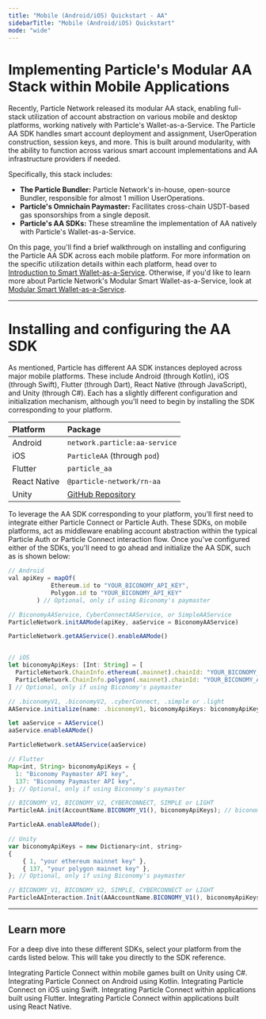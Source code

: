 ```yaml
---
title: "Mobile (Android/iOS) Quickstart - AA"
sidebarTitle: "Mobile (Android/iOS) Quickstart"
mode: "wide"
---
```


# Implementing Particle's Modular AA Stack within Mobile Applications

Recently, Particle Network released its modular AA stack, enabling full-stack utilization of account abstraction on various mobile and desktop platforms, working natively with Particle's Wallet-as-a-Service. The Particle AA SDK handles smart account deployment and assignment, UserOperation construction, session keys, and more. This is built around modularity, with the ability to function across various smart account implementations and AA infrastructure providers if needed. 

Specifically, this stack includes:

- **The Particle Bundler:** Particle Network's in-house, open-source Bundler, responsible for almost 1 million UserOperations.
- **Particle's Omnichain Paymaster:** Facilitates cross-chain USDT-based gas sponsorships from a single deposit.
- **Particle's AA SDKs:** These streamline the implementation of AA  natively with Particle's Wallet-as-a-Service.

On this page, you'll find a brief walkthrough on installing and configuring the Particle AA SDK across each mobile platform. For more information on the specific utilization details within each platform, head over to [Introduction to Smart Wallet-as-a-Service](ref:introduction-to-mpc-aa). Otherwise, if you'd like to learn more about Particle Network's Modular Smart Wallet-as-a-Service, look at [Modular Smart Wallet-as-a-Service](doc:technological-components).

***

# Installing and configuring the AA SDK

As mentioned, Particle has different AA SDK instances deployed across major mobile platforms. These include Android (through Kotlin), iOS (through Swift), Flutter (through Dart), React Native (through JavaScript), and Unity (through C#). Each has a slightly different configuration and initialization mechanism, although you'll need to begin by installing the SDK corresponding to your platform.

| Platform     | Package                                                                                                 |
| :----------- | :------------------------------------------------------------------------------------------------------ |
| Android      | `network.particle:aa-service`                                                                           |
| iOS          | `ParticleAA` (through `pod`)                                                                            |
| Flutter      | `particle_aa`                                                                                           |
| React Native | `@particle-network/rn-aa`                                                                               |
| Unity        | [GitHub Repository](https://github.com/Particle-Network/particle-unity/tree/main/Assets/ParticleNetwork/Mobile/Modules/AA) |

To leverage the AA SDK corresponding to your platform, you'll first need to integrate either Particle Connect or Particle Auth. These SDKs, on mobile platforms, act as middleware enabling account abstraction within the typical Particle Auth or Particle Connect interaction flow. Once you've configured either of the SDKs, you'll need to go ahead and initialize the AA SDK, such as is shown below:

```javascript Mixed languages
// Android
val apiKey = mapOf(
            Ethereum.id to "YOUR_BICONOMY_API_KEY",
            Polygon.id to "YOUR_BICONOMY_API_KEY"
        ) // Optional, only if using Biconomy's paymaster

// BiconomyAAService, CyberConnectAAService, or SimpleAAService
ParticleNetwork.initAAMode(apiKey, aaService = BiconomyAAService) 

ParticleNetwork.getAAService().enableAAMode()


// iOS
let biconomyApiKeys: [Int: String] = [
  ParticleNetwork.ChainInfo.ethereum(.mainnet).chainId: "YOUR_BICONOMY_API_KEY",
  ParticleNetwork.ChainInfo.polygon(.mainnet).chainId: "YOUR_BICONOMY_API_KEY",
] // Optional, only if using Biconomy's paymaster

// .biconomyV1, .biconomyV2, .cyberConnect, .simple or .light
AAService.initialize(name: .biconomyV1, biconomyApiKeys: biconomyApiKeys)  // biconomyApiKeys is optional

let aaService = AAService()
aaService.enableAAMode()

ParticleNetwork.setAAService(aaService)

// Flutter
Map<int, String> biconomyApiKeys = {
  1: "Biconomy Paymaster API key",
  137: "Biconomy Paymaster API key",
}; // Optional, only if using Biconomy's paymaster

// BICONOMY_V1, BICONOMY_V2, CYBERCONNECT, SIMPLE or LIGHT
ParticleAA.init(AccountName.BICONOMY_V1(), biconomyApiKeys); // biconomyApiKeys is optional

ParticleAA.enableAAMode();

// Unity
var biconomyApiKeys = new Dictionary<int, string>
{
    { 1, "your ethereum mainnet key" },
    { 137, "your polygon mainnet key" },
}; // Optional, only if using Biconomy's paymaster

// BICONOMY_V1, BICONOMY_V2, SIMPLE, CYBERCONNECT or LIGHT
ParticleAAInteraction.Init(AAAccountName.BICONOMY_V1(), biconomyApiKeys); // biconomyApiKeys is optional
```

***

## Learn more

For a deep dive into these different SDKs, select your platform from the cards listed below. This will take you directly to the SDK reference.

<CardGroup cols={2}>
  <Card title="Unity (Mobile) SDK" href="https://particlenetwork.readme.io/reference/unity-c-2">
    Integrating Particle Connect within mobile games built on Unity using C#.
  </Card>
   <Card title="Android SDK" href="https://particlenetwork.readme.io/reference/android-kotlin">
    Integrating Particle Connect on Android using Kotlin.
  </Card>
    <Card title="iOS SDK" href="https://particlenetwork.readme.io/reference/ios-swift">
    Integrating Particle Connect on iOS using Swift.
  </Card>
     <Card title="Flutter SDK" href="https://particlenetwork.readme.io/reference/flutter-dart-1">
    Integrating Particle Connect within applications built using Flutter.
  </Card>
    <Card title="React Native SDK" href="https://particlenetwork.readme.io/reference/react-native-javascript-1">
    Integrating Particle Connect within applications built using React Native.
  </Card>
</CardGroup>
